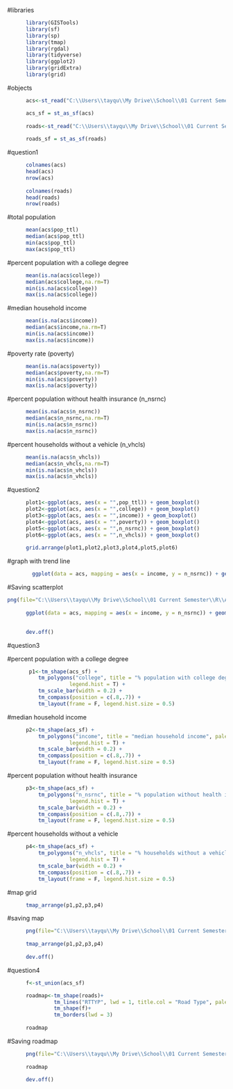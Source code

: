 #libraries
```{r}
      library(GISTools)
      library(sf)
      library(sp)
      library(tmap)
      library(rgdal)
      library(tidyverse)
      library(ggplot2)
      library(gridExtra)
      library(grid)
```

#objects
```{r}
      acs<-st_read("C:\\Users\\tayqu\\My Drive\\School\\01 Current Semester\\R\\Assignments\\assignment 1\\acs.shp")

      acs_sf = st_as_sf(acs)
      
      roads<-st_read("C:\\Users\\tayqu\\My Drive\\School\\01 Current Semester\\R\\Assignments\\assignment 1\\roads.shp")
      
      roads_sf = st_as_sf(roads)
```

#question1
```{r}
      colnames(acs)
      head(acs)
      nrow(acs)
      
      colnames(roads)
      head(roads)
      nrow(roads)
```

  #total population
```{r}
      mean(acs$pop_ttl)
      median(acs$pop_ttl)
      min(acs$pop_ttl)
      max(acs$pop_ttl)
```
  
  #percent population with a college degree
```{r}
      mean(is.na(acs$college))
      median(acs$college,na.rm=T)
      min(is.na(acs$college))
      max(is.na(acs$college))
```
  
  #median household income
```{r}
      mean(is.na(acs$income))
      median(acs$income,na.rm=T)
      min(is.na(acs$income))
      max(is.na(acs$income))
```

  #poverty rate (poverty)
```{r}
      mean(is.na(acs$poverty))
      median(acs$poverty,na.rm=T)
      min(is.na(acs$poverty))
      max(is.na(acs$poverty))
```
  
  #percent population without health insurance (n_nsrnc)
```{r}
      mean(is.na(acs$n_nsrnc))
      median(acs$n_nsrnc,na.rm=T)
      min(is.na(acs$n_nsrnc))
      max(is.na(acs$n_nsrnc))
```
  
  #percent households without a vehicle (n_vhcls)
```{r}
      mean(is.na(acs$n_vhcls))
      median(acs$n_vhcls,na.rm=T)
      min(is.na(acs$n_vhcls))
      max(is.na(acs$n_vhcls))
```
  
#question2
```{r}
      plot1<-ggplot(acs, aes(x = "",pop_ttl)) + geom_boxplot()
      plot2<-ggplot(acs, aes(x = "",college)) + geom_boxplot()
      plot3<-ggplot(acs, aes(x = "",income)) + geom_boxplot()
      plot4<-ggplot(acs, aes(x = "",poverty)) + geom_boxplot()
      plot5<-ggplot(acs, aes(x = "",n_nsrnc)) + geom_boxplot()
      plot6<-ggplot(acs, aes(x = "",n_vhcls)) + geom_boxplot()
      
      grid.arrange(plot1,plot2,plot3,plot4,plot5,plot6)
```
  #graph with trend line
```{r}
        ggplot(data = acs, mapping = aes(x = income, y = n_nsrnc)) + geom_point() + geom_smooth(method = "lm")
```
#Saving scatterplot
```{r}
png(file="C:\\Users\\tayqu\\My Drive\\School\\01 Current Semester\\R\\Assignments\\assignment 1\\scatterplot.png")
      
      ggplot(data = acs, mapping = aes(x = income, y = n_nsrnc)) + geom_point() + geom_smooth(method = "lm")

      
      dev.off()
```

#question3
  
  #percent population with a college degree
```{r}
       p1<-tm_shape(acs_sf) +
          tm_polygons("college", title = "% population with college degree", palette = "Blues", 
                    legend.hist = T) +
          tm_scale_bar(width = 0.2) +
          tm_compass(position = c(.8,.7)) +
          tm_layout(frame = F, legend.hist.size = 0.5)
```
  
  #median household income
```{r}
      p2<-tm_shape(acs_sf) +
          tm_polygons("income", title = "median household income", palette = "Greens", 
                    legend.hist = T) +
          tm_scale_bar(width = 0.2) +
          tm_compass(position = c(.8,.7)) +
          tm_layout(frame = F, legend.hist.size = 0.5)
```
  
   #percent population without health insurance
```{r}
      p3<-tm_shape(acs_sf) +
          tm_polygons("n_nsrnc", title = "% population without health insurance", palette = "Reds", 
                    legend.hist = T) +
          tm_scale_bar(width = 0.2) +
          tm_compass(position = c(.8,.7)) +
          tm_layout(frame = F, legend.hist.size = 0.5)
```
     
  #percent households without a vehicle
```{r}
      p4<-tm_shape(acs_sf) +
          tm_polygons("n_vhcls", title = "% households without a vehicle", palette = "Purples", 
                    legend.hist = T) +
          tm_scale_bar(width = 0.2) +
          tm_compass(position = c(.8,.7)) +
          tm_layout(frame = F, legend.hist.size = 0.5) 
```
  
  #map grid
```{r}
      tmap_arrange(p1,p2,p3,p4)

```
  
  #saving map
```{r}
      png(file="C:\\Users\\tayqu\\My Drive\\School\\01 Current Semester\\R\\Assignments\\assignment 1\\acsmap.png")
      
      tmap_arrange(p1,p2,p3,p4)
      
      dev.off()
```
  
#question4
```{r}
      f<-st_union(acs_sf)

      roadmap<-tm_shape(roads)+
               tm_lines("RTTYP", lwd = 1, title.col = "Road Type", palette = "Spectral")+
               tm_shape(f)+
               tm_borders(lwd = 3)
      
      roadmap
```

  #Saving roadmap
```{r}
      png(file="C:\\Users\\tayqu\\My Drive\\School\\01 Current Semester\\R\\Assignments\\assignment 1\\roadmap.png")
      
      roadmap
      
      dev.off()
```